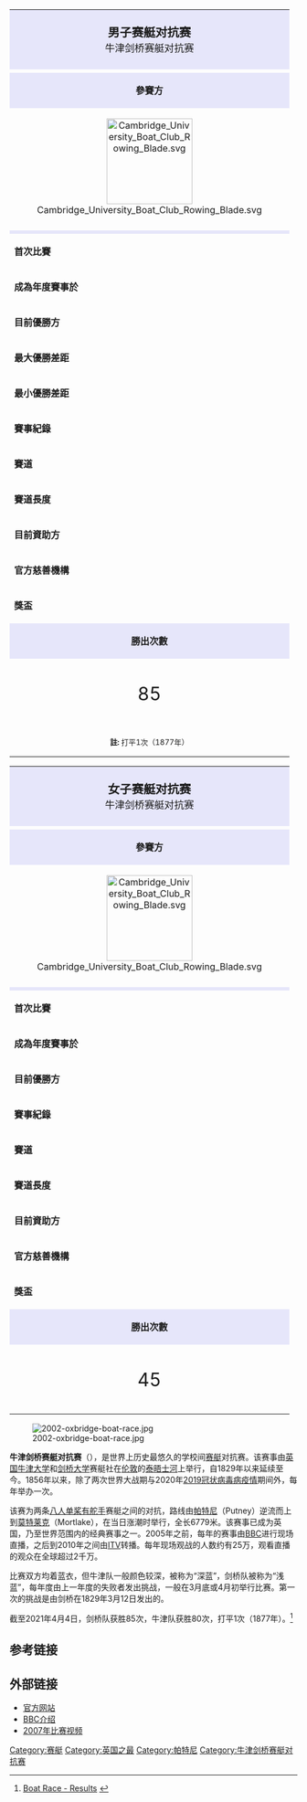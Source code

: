 {{Expand language|1=en|time=2020-08-07T05:57:59+00:00}}
{|class="infobox" style="width: 26em; font-size: 95%;"
|-
|colspan="2" style="text-align: center; font-size: 130%;background:lavender;"|'''男子赛艇对抗赛'''<br /><small>牛津剑桥赛艇对抗赛</small>
|-
|colspan="2" style="width:100%; vertical-align:middle; text-align:center;"|
|-
|colspan="2" style="text-align: center; font-size: 100%; background:lavender;"|'''參賽方'''
|-
|style="width:50%; vertical-align:middle; text-align:center;"|[[File:Cambridge_University_Boat_Club_Rowing_Blade.svg|150px]]
|style="width:50%; vertical-align:middle; text-align:center;"|[[File:Oxford_University_Boat_Club.svg|150px]]
|-
|style="text-align:center;"| {{le|剑桥大学赛艇俱乐部|CUBC}}
|style="text-align:center;"| {{le|牛津大学赛艇俱乐部|OUBC}}
|-
|colspan="2" style="text-align: center; font-size: 100%; background:lavender;"|{{URL|http://theboatraces.org}}
|-
|'''首次比賽'''
|1829年6月10日
|-
|'''成為年度賽事於'''
|1856年3月15日
|-
|'''目前優勝方'''
|劍橋
|-
|'''最大優勝差距'''
|劍橋，35個艇身 (1839)
|-
|'''最小優勝差距'''
|牛津，1英尺 (2003)
|-
|'''賽事紀錄'''
|劍橋，16:19 (1998)
|-
|'''賽道'''
|[[泰晤士河|泰晤士河]]{{le|冠军河道|The Championship Course}}<br />
|-
|'''賽道長度'''
|4.2 英里 (6.8 公里)
|-
|'''目前資助方'''
|[[紐約梅隆銀行|紐約梅隆銀行]]
|-
|'''官方慈善機構'''
|[[英国癌症研究基金会|英国癌症研究基金会]]
|-
|'''獎盃'''
|賽艇對抗賽獎盃
|-
|colspan="2" style="text-align: center; font-size: 100%; background:lavender;"|'''勝出次數'''
|-
|style="text-align:center;"| {{le|劍橋|CUBC}}
|style="text-align:center;"| {{le|牛津|OUBC}}
|-
|style="text-align:center;font-size: 200%;"| 85
|style="text-align:center;font-size: 200%;"| 80
|-
|colspan="2" style="text-align: center; font-size: 80%;"|'''註:''' 打平1次（1877年）
|}

{|class="infobox" style="width: 26em; font-size: 95%;"
|-
|colspan="2" style="text-align: center; font-size: 130%;background:lavender;"|'''女子赛艇对抗赛'''<br /><small>牛津剑桥赛艇对抗赛</small>
|-
|colspan="2" style="width:100%; vertical-align:middle; text-align:center;"| 
|-
|colspan="2" style="text-align: center; font-size: 100%; background:lavender;"|'''參賽方'''
|-
|style="width:50%; vertical-align:middle; text-align:center;"|[[File:Cambridge_University_Boat_Club_Rowing_Blade.svg|150px]]
|style="width:50%; vertical-align:middle; text-align:center;"|[[File:Oxford_University_Boat_Club.svg|150px]]
|-
|style="text-align:center;"| {{le|CUWBC|CUWBC}}
|style="text-align:center;"| {{le|OUWBC|OUWBC}}
|-
|colspan="2" style="text-align: center; font-size: 100%; background:lavender;"|{{URL|http://theboatraces.org}}
|-
|'''首次比賽'''
|1927年3月15日
|-
|'''成為年度賽事於'''
|1964年
|-
|'''目前優勝方'''
|劍橋
|-
|'''賽事紀錄'''
|劍橋，18:33 (2017)
|-
|'''賽道'''
|[[泰晤士河|泰晤士河]]{{le|冠军赛道|The Championship Course}}<br />
|-
|'''賽道長度'''
|4.2 英里 (6.8 公里)
|-
|'''目前資助方'''
|[[紐約梅隆銀行|Newton Investment Management]]
|-
|'''官方慈善機構'''
|[[Cancer_Research_UK|Cancer Research UK]]
|-
|'''獎盃'''
|女子賽艇對抗賽獎盃
|-
|colspan="2" style="text-align: center; font-size: 100%; background:lavender;"|'''勝出次數'''
|-
|style="text-align:center;"| {{le|劍橋|CUWBC}}
|style="text-align:center;"| {{le|牛津|OUWBC}}
|-
|style="text-align:center;font-size: 200%;"| 45
|style="text-align:center;font-size: 200%;"| 30
|}

[[Image:2002-oxbridge-boat-race.jpg|thumb]]

'''牛津剑桥赛艇对抗赛'''（{{lang-en|The Oxford and Cambridge Boat Race}}），是世界上历史最悠久的学校间[[赛艇|赛艇]]对抗赛。该赛事由[[英国|英国]][[牛津大学|牛津大学]]和[[剑桥大学|剑桥大学]]赛艇社在[[伦敦|伦敦]]的[[泰晤士河|泰晤士河]]上举行，自1829年以来延续至今。1856年以来，除了两次世界大战期与2020年[[2019冠状病毒病英国疫情|2019冠状病毒病疫情]]期间外，每年举办一次。

该赛为两条[[八人单桨有舵手|八人单桨有舵手]]赛艇之间的对抗，路线由[[帕特尼|帕特尼]]（Putney）逆流而上到[[莫特莱克|莫特莱克]]（Mortlake），在当日涨潮时举行，全长6779米。该赛事已成为英国，乃至世界范围内的经典赛事之一。2005年之前，每年的赛事由[[BBC|BBC]]进行现场直播，之后到2010年之间由[[ITV|ITV]]转播。每年现场观战的人数约有25万，观看直播的观众在全球超过2千万。

比赛双方均着蓝衣，但牛津队一般颜色较深，被称为“深蓝”，剑桥队被称为“浅蓝”，每年度由上一年度的失败者发出挑战，一般在3月底或4月初举行比赛。第一次的挑战是由剑桥在1829年3月12日发出的。

截至2021年4月4日，剑桥队获胜85次，牛津队获胜80次，打平1次（1877年）。<ref>[http://theboatrace.org/men/results Boat Race - Results] {{webarchive|url=https://web.archive.org/web/20140924062736/http://theboatrace.org/men/results |date=2014-09-24 }} </ref>

==参考链接==
{{Reflist}}

==外部链接==
{{Commonscat|University Boat Race}}
* [http://www.theboatrace.org/ 官方网站] {{Wayback|url=http://www.theboatrace.org/ |date=20110430162037 }}
* [http://www.bbc.co.uk/china/studyintheuk/story/2007/04/070409_oxbridge_race_info.shtml BBC介绍] {{Wayback|url=http://www.bbc.co.uk/china/studyintheuk/story/2007/04/070409_oxbridge_race_info.shtml |date=20190711024446 }}
* [https://web.archive.org/web/20090511131254/http://www.itvtheboatrace.premiumtv.co.uk/page/Video/0,,12539,00.html 2007年比赛视频]
{{牛津剑桥赛艇对抗赛}}

[[Category:赛艇|Category:赛艇]]
[[Category:英国之最|Category:英国之最]]
[[Category:帕特尼|Category:帕特尼]]
[[Category:牛津剑桥赛艇对抗赛|Category:牛津剑桥赛艇对抗赛]]